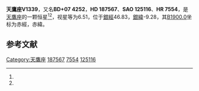 {{Starbox begin
| name = 天鷹座V1339
}}
{{Starbox observe
| epoch = [[J2000.0|J2000.0]]
| constell = [[天鷹座|天鷹座]]<ref name=SIMBAD>{{cite web
 | url=http://simbad.u-strasbg.fr/simbad/sim-id?Ident=HR+7554
 | title =Pulsating variable Star
 | publisher=Centre de Données astronomiques de Strasbourg
 | work=SIMBAD
 | accessdate=2012-07-13}}</ref><ref name=DATA>{{cite web
 | url=http://vizier.u-strasbg.fr/viz-bin/VizieR-5?-out.add=.&-source=5050&-corr=PK=HR&-out.max=9999&HR=7554
 | title=VizieR Detailed Page
 | accessdate=2012-07-13
 | archive-date=2016-03-05
 | archive-url=https://web.archive.org/web/20160305201042/http://vizier.u-strasbg.fr/viz-bin/VizieR-5?-out.add=.&-source=5050&-corr=PK=HR&-out.max=9999&HR=7554
 | dead-url=no
 }}</ref>
| 星官 = 
| ra = {{RA|19|50|17.5}}<ref name=SIMBAD /><ref name=DATA />
| dec = {{DEC|+7|54|9}}<ref name=SIMBAD /><ref name=DATA />
| appmag_v = 6.51<ref name=SIMBAD /><ref name=DATA />
}}
{{Starbox character
| class = B2.5IVe<ref name=SIMBAD /><ref name=DATA />
| b-v = -0.1<ref name=SIMBAD /><ref name=DATA />
| u-b = -0.7<ref name=SIMBAD /><ref name=DATA />
| r-i = <ref name=SIMBAD /><ref name=DATA />
| variable = 
}}
{{Starbox astrometry
| radial_v = -0.7
| prop_mo_ra = -30
| parallax = 
| p_error = 
}}
{{Starbox catalog
| names =BD+07 4252，[[SAO星表|SAO]] 125116，[[HD星表|HD]] 187567，[[HR星表|HR]] 7554}}
{{Starbox reference |Simbad=HR+7554}}
{{Starbox end}}

'''天鷹座V1339'''，又名'''BD+07 4252'''，'''HD 187567'''、'''SAO 125116'''、'''HR 7554'''，是[[天鷹座|天鷹座]]的一颗恒星<ref name=SIMBAD /><ref name=DATA />，视星等为6.51，位于[[銀道座標系|銀經]]46.83，[[銀道座標系|銀緯]]-9.28，其[[B1900.0|B1900.0]]坐标为赤經{{RA|19|45|26.3}}，赤緯{{DEC|+7|-9.28|0}}。

== 参考文献 ==
{{reflist}}

{{star-stub}}

{{天鷹座恒星}}
[[Category:天鷹座|Category:天鷹座]]
[[Category:HD和HDE天體|187567]]
[[Category:HR天體|7554]]
[[Category:SAO天體|125116]]